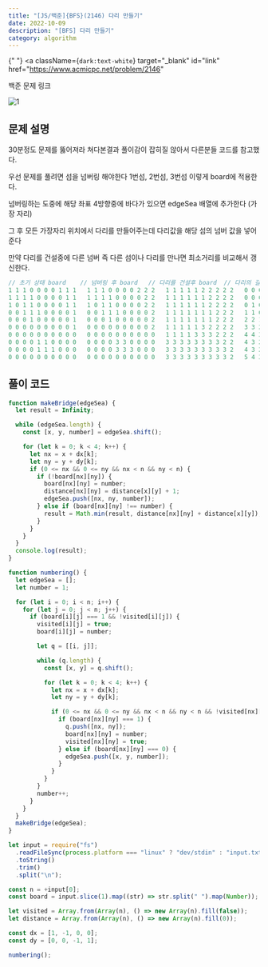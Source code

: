 ---
title: "[JS/백준]{BFS}(2146) 다리 만들기"
date: 2022-10-09
description: "[BFS] 다리 만들기"
category: algorithm
---

{" "}
<a
  className={`dark:text-white`}
  target="_blank"
  id="link"
  href="https://www.acmicpc.net/problem/2146"
>
  백준 문제 링크
</a>

![1](https://user-images.githubusercontent.com/75124028/194753773-a4fee947-10f6-409f-936f-2df1c2b4f9b8.PNG)

<h2 className={`dark:text-white`}>문제 설명</h2>

30분정도 문제를 뚫어져라 쳐다본결과 풀이감이 잡히질 않아서 다른분들 코드를 참고했다.

우선 문제를 풀려면 섬을 넘버링 해야한다 1번섬, 2번섬, 3번섬 이렇게 board에 적용한다.

넘버링하는 도중에 해당 좌표 4방향중에 바다가 있으면 edgeSea 배열에 추가한다 (가장 자리)

그 후 모든 가장자리 위치에서 다리를 만들어주는데 다리값을 해당 섬의 넘버 값을 넣어준다

만약 다리를 건설중에 다른 넘버 즉 다른 섬이나 다리를 만나면 최소거리를 비교해서 갱신한다.

```js
// 초기 상태 board    // 넘버링 후 board   // 다리를 건설후 board  // 다리의 길이 distance
1 1 1 0 0 0 0 1 1 1   1 1 1 0 0 0 0 2 2 2   1 1 1 1 1 2 2 2 2 2   0 0 0 1 2 2 1 0 0 0
1 1 1 1 0 0 0 0 1 1   1 1 1 1 0 0 0 0 2 2   1 1 1 1 1 1 2 2 2 2   0 0 0 0 1 2 2 1 0 0
1 0 1 1 0 0 0 0 1 1   1 0 1 1 0 0 0 0 2 2   1 1 1 1 1 1 2 2 2 2   0 1 0 0 1 2 2 1 0 0
0 0 1 1 1 0 0 0 0 1   0 0 1 1 1 0 0 0 0 2   1 1 1 1 1 1 1 2 2 2   1 1 0 0 0 1 2 2 1 0
0 0 0 1 0 0 0 0 0 1   0 0 0 1 0 0 0 0 0 2   1 1 1 1 1 1 1 2 2 2   2 2 1 0 1 2 3 2 1 0
0 0 0 0 0 0 0 0 0 1   0 0 0 0 0 0 0 0 0 2   1 1 1 1 1 3 2 2 2 2   3 3 2 1 2 2 3 2 1 0
0 0 0 0 0 0 0 0 0 0   0 0 0 0 0 0 0 0 0 0   1 1 1 1 3 3 3 2 2 2   4 4 3 2 1 1 2 3 2 1
0 0 0 0 1 1 0 0 0 0   0 0 0 0 3 3 0 0 0 0   3 3 3 3 3 3 3 3 2 2   4 3 2 1 0 0 1 2 3 2
0 0 0 0 1 1 1 0 0 0   0 0 0 0 3 3 3 0 0 0   3 3 3 3 3 3 3 3 3 2   4 3 2 1 0 0 0 1 2 3
0 0 0 0 0 0 0 0 0 0   0 0 0 0 0 0 0 0 0 0   3 3 3 3 3 3 3 3 3 2   5 4 3 2 1 1 1 2 3 4
```

<h2 className={`dark:text-white`}>풀이 코드</h2>

```js showLineNumbers
function makeBridge(edgeSea) {
  let result = Infinity;

  while (edgeSea.length) {
    const [x, y, number] = edgeSea.shift();

    for (let k = 0; k < 4; k++) {
      let nx = x + dx[k];
      let ny = y + dy[k];
      if (0 <= nx && 0 <= ny && nx < n && ny < n) {
        if (!board[nx][ny]) {
          board[nx][ny] = number;
          distance[nx][ny] = distance[x][y] + 1;
          edgeSea.push([nx, ny, number]);
        } else if (board[nx][ny] !== number) {
          result = Math.min(result, distance[nx][ny] + distance[x][y]);
        }
      }
    }
  }
  console.log(result);
}

function numbering() {
  let edgeSea = [];
  let number = 1;

  for (let i = 0; i < n; i++) {
    for (let j = 0; j < n; j++) {
      if (board[i][j] === 1 && !visited[i][j]) {
        visited[i][j] = true;
        board[i][j] = number;

        let q = [[i, j]];

        while (q.length) {
          const [x, y] = q.shift();

          for (let k = 0; k < 4; k++) {
            let nx = x + dx[k];
            let ny = y + dy[k];

            if (0 <= nx && 0 <= ny && nx < n && ny < n && !visited[nx][ny]) {
              if (board[nx][ny] === 1) {
                q.push([nx, ny]);
                board[nx][ny] = number;
                visited[nx][ny] = true;
              } else if (board[nx][ny] === 0) {
                edgeSea.push([x, y, number]);
              }
            }
          }
        }
        number++;
      }
    }
  }
  makeBridge(edgeSea);
}

let input = require("fs")
  .readFileSync(process.platform === "linux" ? "dev/stdin" : "input.txt")
  .toString()
  .trim()
  .split("\n");

const n = +input[0];
const board = input.slice(1).map((str) => str.split(" ").map(Number));

let visited = Array.from(Array(n), () => new Array(n).fill(false));
let distance = Array.from(Array(n), () => new Array(n).fill(0));

const dx = [1, -1, 0, 0];
const dy = [0, 0, -1, 1];

numbering();
```
